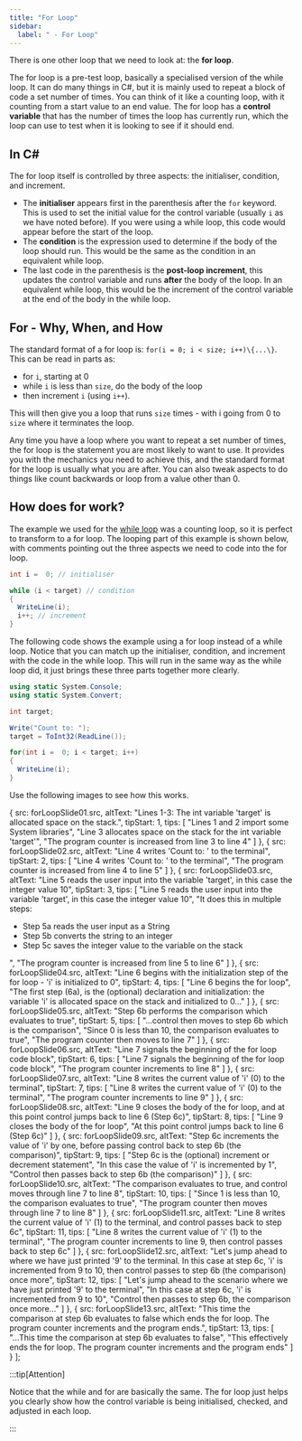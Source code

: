 ```yaml
---
title: "For Loop"
sidebar:
  label: " - For Loop"
---
```





There is one other loop that we need to look at: the **for loop**.

The for loop is a pre-test loop, basically a specialised version of the while loop. It can do many things in C#, but it is mainly used to repeat a block of code a set number of times. You can think of it like a counting loop, with it counting from a start value to an end value. The for loop has a **control variable** that has the number of times the loop has currently run, which the loop can use to test when it is looking to see if it should end.

## In C#

The for loop itself is controlled by three aspects: the initialiser, condition, and increment. 

- The **initialiser** appears first in the parenthesis after the `for` keyword. This is used to set the initial value for the control variable (usually
`i` as we have noted before). If you were using a while loop, this code would appear before the start of the loop.
- The **condition** is the expression used to determine if the body of the loop should run. This would be the same as the condition in an equivalent while loop.
- The last code in the parenthesis is the **post-loop increment**, this updates the control variable and runs **after** the body of the loop. In an equivalent while loop, this would be the increment of the control variable at the end of the body in the while loop.

## For - Why, When, and How

The standard format of a for loop is: `for(i = 0; i < size; i++)\{...\}`. This can be read in parts as:

- for `i`, starting at 0
- while `i` is less than `size`, do the body of the loop
- then increment `i` (using `i++`).

This will then give you a loop that runs `size` times - with i going from 0 to `size` where it terminates the loop.

Any time you have a loop where you want to repeat a set number of times, the for loop is the statement you are most likely to want to use. It provides you with the mechanics you need to achieve this, and the standard format for the loop is usually what you are after. You can also tweak aspects to do things like count backwards or loop from a value other than 0.

## How does for work?

The example we used for the [while loop](../04-1-while-loop) was a counting loop, so it is perfect to transform to a for loop. The looping part of this example is shown below, with comments pointing out the three aspects we need to code into the for loop.

```csharp
int i =  0; // initialiser

while (i < target) // condition
{
  WriteLine(i);
  i++; // increment
}
```

The following code shows the example using a for loop instead of a while loop. Notice that you can match up the initialiser, condition, and increment with the code in the while loop. This will run in the same way as the while loop did, it just brings these three parts together more clearly.

```csharp
using static System.Console;
using static System.Convert;

int target;

Write("Count to: ");
target = ToInt32(ReadLine());

for(int i =  0; i < target; i++)
{
  WriteLine(i);
}
```

Use the following images to see how this works.

<MySwiper client:only height="" images={sliderImagesForLoop}></MySwiper>


  {
    src: forLoopSlide01.src,
    altText: "Lines 1-3: The int variable 'target' is allocated space on the stack.",
    tipStart: 1,
    tips: [
      "Lines 1 and 2 import some System libraries",
      "Line 3 allocates space on the stack for the int variable 'target'",
      "The program counter is increased from line 3 to line 4"
    ]
  },
  {
    src: forLoopSlide02.src,
    altText: "Line 4 writes 'Count to: ' to the terminal",
    tipStart: 2,
    tips: [
      "Line 4 writes 'Count to: ' to the terminal",
      "The program counter is increased from line 4 to line 5"
    ]
  },
  {
    src: forLoopSlide03.src,
    altText: "Line 5 reads the user input into the variable 'target', in this case the integer value 10",
    tipStart: 3,
    tips: [
      "Line 5 reads the user input into the variable 'target', in this case the integer value 10",
      "It does this in multiple steps: <ul><li>Step 5a reads the user input as a String</li><li>Step 5b converts the string to an integer</li><li>Step 5c saves the integer value to the variable on the stack</li></ul>",
      "The program counter is increased from line 5 to line 6"
    ]
  },
  {
    src: forLoopSlide04.src,
    altText: "Line 6 begins with the initialization step of the for loop - 'i' is initialized to 0",
    tipStart: 4,
    tips: [
      "Line 6 begins the for loop",
      "The first step (6a), is the (optional) declaration and initialization: the variable 'i' is allocated space on the stack and initialized to 0..."
    ]
  },
  {
    src: forLoopSlide05.src,
    altText: "Step 6b performs the comparison which evaluates to true",
    tipStart: 5,
    tips: [
      "...control then moves to step 6b which is the comparison",
      "Since 0 is less than 10, the comparison evaluates to <span class='booleanTrue'>true</span>",
      "The program counter then moves to line 7"
    ]
  },
  {
    src: forLoopSlide06.src,
    altText: "Line 7 signals the beginning of the for loop code block",
    tipStart: 6,
    tips: [
      "Line 7 signals the beginning of the for loop code block",
      "The program counter increments to line 8"
    ]
  },
  {
    src: forLoopSlide07.src,
    altText: "Line 8 writes the current value of 'i' (0) to the terminal",
    tipStart: 7,
    tips: [
      "Line 8 writes the current value of 'i' (0) to the terminal",
      "The program counter increments to line 9"
    ]
  },
  {
    src: forLoopSlide08.src,
    altText: "Line 9 closes the body of the for loop, and at this point control jumps back to line 6 (Step 6c)",
    tipStart: 8,
    tips: [
      "Line 9 closes the body of the for loop",
      "At this point control jumps back to line 6 (Step 6c)"
    ]
  },
  {
    src: forLoopSlide09.src,
    altText: "Step 6c increments the value of 'i' by one, before passing control back to step 6b (the comparison)",
    tipStart: 9,
    tips: [
      "Step 6c is the (optional) increment or decrement statement",
      "In this case the value of 'i' is incremented by 1",
      "Control then passes back to step 6b (the comparison)"
    ]
  },
  {
    src: forLoopSlide10.src,
    altText: "The comparison evaluates to true, and control moves through line 7 to line 8",
    tipStart: 10,
    tips: [
      "Since 1 is less than 10, the comparison evaluates to <span class='booleanTrue'>true</span>",
      "The program counter then moves through line 7 to line 8"
    ]
  },
  {
    src: forLoopSlide11.src,
    altText: "Line 8 writes the current value of 'i' (1) to the terminal, and control passes back to step 6c",
    tipStart: 11,
    tips: [
      "Line 8 writes the current value of 'i' (1) to the terminal",
      "The program counter increments to line 9, then control passes back to step 6c"
    ]
  },
  {
    src: forLoopSlide12.src,
    altText: "Let's jump ahead to where we have just printed '9' to the terminal. In this case at step 6c, 'i' is incremented from 9 to 10, then control passes to step 6b (the comparison) once more",
    tipStart: 12,
    tips: [
      "Let's jump ahead to the scenario where we have just printed '9' to the terminal",
      "In this case at step 6c, 'i' is incremented from 9 to 10",
      "Control then passes to step 6b, the comparison once more..."
    ]
  },
  {
    src: forLoopSlide13.src,
    altText: "This time the comparison at step 6b evaluates to false which ends the for loop. The program counter increments and the program ends.",
    tipStart: 13,
    tips: [
      "...This time the comparison at step 6b evaluates to <span class='booleanFalse'>false</span>",
      "This effectively ends the for loop. The program counter increments and the program ends"
    ]
  }
];

:::tip[Attention]

Notice that the while and for are basically the same. The for loop just helps you clearly show how the control variable is being initialised, checked, and adjusted in each loop.

:::